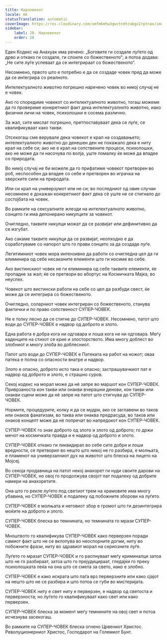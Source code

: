 ```yaml
---
title: Надчовекот
locale: mk
statusTranslation: automatic
coverImage: https://res.cloudinary.com/xmfm6mhw3gwctndtcubgx2rptnae/image/upload/v1741354419/small_cover_la_gran_rebelion_28716e29d2.webp
sidebar:
    label: 28. Надчовекот
    order: 28
---
```

Еден Кодекс на Анахуак има речено: „Боговите ги создале луѓето од дрво и откако ги создале, ги споиле со божественото“; а потоа додава: „Не сите луѓе успеваат да се интегрираат со божественото“.

Несомнено, првото што е потребно е да се создаде човек пред да може да се интегрира со реалното.

Интелектуалното животно погрешно наречено човек во никој случај не е човек.

Ако го споредиме човекот со интелектуалното животно, тогаш можеме да го провериме конкретниот факт дека интелектуалното животно, иако физички личи на човек, психолошки е сосема различно.

За жал, сите мислат погрешно, претпоставуваат дека се луѓе, се квалификуваат како такви.

Отсекогаш сме верувале дека човекот е крал на создавањето; интелектуалното животно до денешен ден не покажало дека е ниту крал на себе си; ако не е крал на сопствените процеси, психолошки, ако не може да ги насочува по волја, уште помалку ќе може да владее со природата.

Во никој случај не би можеле да го прифатиме човекот претворен во роб, неспособен да владее со себе и претворен во играчка на ѕверските сили на природата.

Или си крал на универзумот или не си; во последниот од овие случаи несомнено е докажан конкретниот факт дека сѐ уште не се стигнало до состојбата на човек.

Во рамките на сексуалните жлезди на интелектуалното животно, сонцето ги има депонирано никулците за човекот.

Очигледно, таквите никулци можат да се развијат или дефинитивно да се изгубат.

Ако сакаме таквите никулци да се развијат, неопходно е да соработуваме со напорот што го прави сонцето за да создаде луѓе.

Легитимниот човек мора интензивно да работи со очигледна цел да ги елиминира од себе несаканите елементи што ги носиме во себе.

Ако вистинскиот човек не ги елиминира од себе таквите елементи, ќе пропадне за жал; ќе се претвори во абортус на Космичката Мајка, во неуспех.

Човекот што вистински работи на себе со цел да разбуди свест, ќе може да се интегрира со божественото.

Очигледно, соларниот човек интегриран со божественото, станува фактички и по право сопственост СУПЕР-ЧОВЕК.

Не е толку лесно да се стигне до СУПЕР-ЧОВЕК. Несомнено, патот што води до СУПЕР-ЧОВЕК е надвор од доброто и злото.

Една работа е добра кога ни одговара и лоша кога не ни одговара. Меѓу каденците на стихот се крие и злосторството. Има многу доблест во злобниот и многу злоба во доблесниот.

Патот што води до СУПЕР-ЧОВЕК е Патеката на работ на ножот; оваа патека е полна со опасности внатре и надвор.

Злото е опасно, доброто исто така е опасно; застрашувачкиот пат е надвор од доброто и злото, е страшно суров.

Секој кодекс на морал може да нѐ запре во маршот кон СУПЕР-ЧОВЕК. Приврзаноста кон такви или онакви вчерашни денови, кон такви или онакви сцени може да нѐ запре на патот што стигнува до СУПЕР-ЧОВЕК.

Нормите, процедурите, колку и да се мудри, ако се заглавени во таков или онаков фанатизам, во таква или онаква предрасуда, во таков или онаков концепт може да нѐ попречат во напредокот кон СУПЕР-ЧОВЕК.

СУПЕР-ЧОВЕК го знае доброто од злото и злото од доброто; го држи мечот на космичката правда и е надвор од доброто и злото.

СУПЕР-ЧОВЕК откако ги ликвидирал во себе сите добри и лоши вредности, се претворил во нешто што никој не го разбира, е молњата, е пламенот на универзалниот дух на животот што блеска на лицето на Мојсеј.

Во секоја продавница на патот некој анахорет ги нуди своите дарови на СУПЕР-ЧОВЕК, но овој го продолжува својот пат подалеку од добрите намери на анахоретите.

Она што го рекле луѓето под светиот трем на храмовите има многу убавина, но СУПЕР-ЧОВЕК е подалеку од побожните зборови на луѓето.

СУПЕР-ЧОВЕК е молњата и неговиот збор е громот што ги дезинтегрира моќите на доброто и злото.

СУПЕР-ЧОВЕК блеска во темнината, но темнината го мрази СУПЕР-ЧОВЕК.

Мноштвото го квалификува СУПЕР-ЧОВЕК како перверзен поради самиот факт што не се вклопува во неоспорните догми, ниту во побожните фрази, ниту во здравиот морал на сериозните луѓе.

Луѓето го мразат СУПЕР-ЧОВЕК и го распнуваат меѓу криминалци затоа што не го разбираат, затоа што го прејудицираат, гледајќи го преку психолошката леќа на она што се смета за свето, иако е злобно.

СУПЕР-ЧОВЕК е како искрата што паѓа врз перверзните или како сјајот на нешто што не се разбира и што потоа се губи во мистеријата.

СУПЕР-ЧОВЕК ниту е свет ниту е перверзен, е надвор од светоста и перверзноста; но луѓето го квалификуваат како свет или како перверзен.

СУПЕР-ЧОВЕК блеска за момент меѓу темнините на овој свет и потоа исчезнува засекогаш.

Во рамките на СУПЕР-ЧОВЕК блеска огнено Црвениот Христос. Револуционерниот Христос, Господарот на Големиот Бунт.

